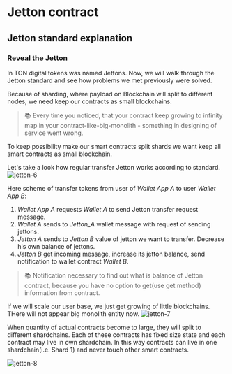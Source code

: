 # Jetton contract

## Jetton standard explanation

### Reveal the Jetton
In TON digital tokens was named Jettons. Now, we will walk through the Jetton standard and see how problems we met previously were solved.

Because of sharding, where payload on Blockchain will split to different nodes, we need keep our contracts as small blockchains.

> 📚 Every time you noticed, that your contract keep growing to infinity map in your contract-like-big-monolith - something in designing of service went wrong.

To keep possibility make our smart contracts split shards we want keep all smart contracts as small blockchain.

Let's take a look how regular transfer Jetton works according to standard.
![jetton-6](public/tact-jetton/tact-jetton-6-b.png)

Here scheme of transfer tokens from user of _Wallet App A_ to user _Wallet App B_:
1. _Wallet App A_ requests _Wallet A_ to send Jetton transfer request message.
2. _Wallet A_ sends to _Jetton_A_ wallet message with request of sending jettons.
3. _Jetton A_ sends to _Jetton B_ value of jetton we want to transfer. Decrease his own balance of jettons.
4. _Jetton B_ get incoming message, increase its jetton balance, send notification to wallet contract _Wallet B_.

> 📚 Notification necessary to find out what is balance of Jetton contract, because you have no option to get(use get method) information from contract.

If we will scale our user base, we just get growing of little blockchains. THere will not appear big monolith entity now.
![jetton-7](public/tact-jetton/tact-jetton-7.png)

When quantity of actual contracts become to large, they will split to different shardchains.
Each of these contracts has fixed size state and each contract may live in own shardchain. In this way contracts can live in one shardchain(i.e. Shard 1) and never touch other smart contracts.

![jetton-8](public/tact-jetton/tact-jetton-8.png)


